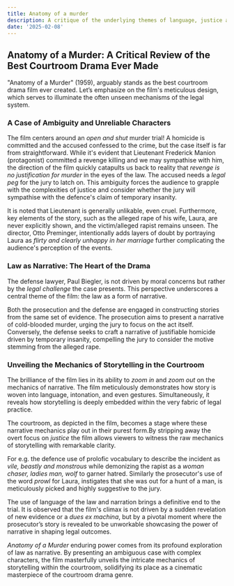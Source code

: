 ```yaml
---
title: Anatomy of a murder
description: A critique of the underlying themes of language, justice and narration
date: '2025-02-08'
---
```



## Anatomy of a Murder: A Critical Review of the Best Courtroom Drama Ever Made

"Anatomy of a Murder" (1959), arguably stands as the best courtroom drama film ever created. Let’s emphasize on the film's meticulous design, which serves to illuminate the often unseen mechanisms of the legal system.

### A Case of Ambiguity and Unreliable Characters

The film centers around an _open and shut_ murder trial! A homicide is committed and the accused confessed to the crime, but the case itself is far from straightforward. While it's evident that Lieutenant Frederick Manion (protagonist) committed a revenge killing and we may sympathise with him, the direction of the film quickly catapults us back to reality that _revenge is no justification for murder_ in the eyes of the law. The accused needs a _legal peg_ for the jury to latch on. 
 This ambiguity forces the audience to grapple with the complexities of justice and consider whether the jury will sympathise with the defence's claim of temporary insanity.

It is noted that Lieutenant is generally unlikable, even cruel. Furthermore, key elements of the story, such as the alleged rape of his wife, Laura, are never explicitly shown, and the victim/alleged rapist remains unseen. The director, Otto Preminger, intentionally adds layers of doubt by portraying Laura as _flirty and clearly unhappy in her marriage_ further complicating the audience's perception of the events.

### Law as Narrative: The Heart of the Drama

The defense lawyer, Paul Biegler, is not driven by moral concerns but rather by the _legal challenge_ the case presents. This perspective underscores a central theme of the film: the law as a form of narrative.

Both the prosecution and the defense are engaged in constructing stories from the same set of evidence. The prosecution aims to present a narrative of cold-blooded murder, urging the jury to focus on the act itself. Conversely, the defense seeks to craft a narrative of justifiable homicide driven by temporary insanity, compelling the jury to consider the motive stemming from the alleged rape.

### Unveiling the Mechanics of Storytelling in the Courtroom

The brilliance of the film lies in its ability to _zoom in_ and _zoom out_ on the mechanics of narrative. The film meticulously demonstrates how story is woven into language, intonation, and even gestures. Simultaneously, it reveals how storytelling is deeply embedded within the very fabric of legal practice.

The courtroom, as depicted in the film, becomes a stage where these narrative mechanics play out in their purest form.By stripping away the overt focus on _justice_ the film allows viewers to witness the raw mechanics of storytelling with remarkable clarity. 

For e.g. the defence use of prolofic vocabulary to describe the incident as _vile, beastly and monstrous_ while demonizing the rapist as a _woman chaser, ladies man, wolf_ to garner hatred. Similarly the prosecutor's use of the word _prowl_ for Laura, instigates that she was out for a hunt of a man, is meticulously picked and highly suggestive to the jury.

The use of language of the law and narration brings a definitive end to the trial. It is observed that the film's climax is not driven by a sudden revelation of new evidence or a *dues ex machina*, but by a pivotal moment where the prosecutor’s story is revealed to be unworkable showcasing the power of narrative in shaping legal outcomes.

_Anatomy of a Murder_ enduring power comes from its profound exploration of law as narrative. By presenting an ambiguous case with complex characters, the film masterfully unveils the intricate mechanics of storytelling within the courtroom, solidifying its place as a cinematic masterpiece of the courtroom drama genre.
